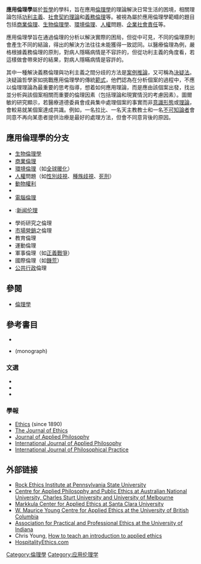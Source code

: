 {{伦理学}}
'''應用倫理學'''屬於[[哲學|哲學]]的學科，旨在應用[[倫理學|倫理學]]的理論解決日常生活的困境，相關理論包括[[功利主義|功利主義]]、[[社會契約理論|社會契約理論]]和[[義務倫理|義務倫理]]等。被視為屬於應用倫理學範疇的題目包括[[商業倫理|商業倫理]]、[[生物倫理學|生物倫理學]]、[[環境倫理|環境倫理]]、[[人權|人權]]問題、[[企業社會責任|企業社會責任]]等。

應用倫理學旨在通過倫理的分析以解決實際的困局，但從中可見，不同的倫理原則會產生不同的結論，得出的解決方法往往未能獲得一致認同。以醫療倫理為例，嚴格根據義務倫理的原則，對病人隱瞞病情是不容許的，但從功利主義的角度看，若這樣做會帶來好的結果，對病人隱瞞病情是容許的。

其中一種解決義務倫理與功利主義之間分歧的方法是[[案例推論|案例推論]]，又可稱為[[決疑法|決疑法]]。決疑論哲學家如{{le|蒂芬·圖爾敏|Stephen Toulmin}}挑戰應用倫理學的傳統[[範式|範式]]，他們認為在分析個案的過程中，不應以倫理理論為最重要的思考指導，想着如何應用理論，而是應由該個案出發，找出並分析與該個案相關而重要的倫理因素（包括理論和現實情況的考慮因素）。圖爾敏的研究顯示，若醫療道德委員會成員集中處理個案的事實而非[[意識形態|意識形態]]或[[理論|理論]]，會較易就某個案達成共識。例如，一名拉比、一名天主教教士和一名[[不可知論|不可知論者]]會同意不再向某患者提供治療是最好的處理方法，但會不同意背後的原因。

==應用倫理學的分支==

* [[生物倫理學|生物倫理學]]
* [[商業倫理|商業倫理]]
* [[環境倫理|環境倫理]]（如[[全球暖化|全球暖化]]）
* [[人權|人權]]問題（如[[性別歧視|性別歧視]]、[[種族歧視|種族歧視]]、[[死刑|死刑]]）
* [[動物權利|動物權利]]
* {{le|法律倫理|Legal ethics}}
* [[電腦倫理|電腦倫理]]
* {{le|傳媒倫理|Media ethics}}:[[新闻伦理|新闻伦理]]
* 學術研究之倫理
* [[市場營銷|市場營銷]]之倫理
* 教育倫理
* 運動倫理
* 軍事倫理（如[[正義戰爭|正義戰爭]]）
* 國際倫理（如[[營養不良|饑荒]]）
* [[公共行政|公共行政]]倫理

==參閱==
*[[倫理學|倫理學]]

==參考書目==
<!--
Useful templates
{{cite book | first= | last= | year= | title= | chapter= | editor= | others= | pages= | publisher= | id= | url= | authorlink= }}
{{Journal reference | Author= | Title= (required) | Journal= | Year= | Volume= | Issue= | Pages= – | URL= }} 
{{News reference  |firstname=  |lastname=  |pages=  |title=  |date=  |org=  |url= }}
-->
* {{cite book | first=R.F. | last=Chadwick | year=1997 | title=Encyclopedia of Applied Ethics | chapter= | editor= | others= | pages= | location=London | publisher=Academic Press | id=ISBN 0-12-227065-7  | url= | authorlink= }}
* {{cite book | first=Peter | last=Singer | year=1993 | title=[[Practical_Ethics|Practical Ethics]] | chapter= | editor= | others= | pages= | publisher=Cambridge University Press| id=ISBN 0-521-43971-X | url= | authorlink= }} (monograph)

===文選===
* {{cite book | first=Hugh | last=LaFollette | year=2002 | title=Ethics in Practice (2nd Edition) | chapter= | editor= | others= | pages= | publisher=Blackwell Publishing| id=ISBN 0-631-22834-9 | url= | authorlink= }}
* {{cite book | first=Peter | last=Singer | year=1986 | title=Applied Ethics | chapter= | editor= | others= | pages= | publisher=Oxford University Press| id=ISBN 0-19-875067-6 | url= | authorlink= }} 
* {{cite book | first=R.G. | last=Frey | year=2004 | title=A Companion to Applied Ethics | chapter= | editor= | others= | pages= | publisher=Blackwell | id=ISBN 1-4051-3345-7 | url= | authorlink= }}

===學報===

* [http://www.journals.uchicago.edu/ET/home.html Ethics] {{Wayback|url=http://www.journals.uchicago.edu/ET/home.html |date=20071114054033 }} (since 1890)
* [http://www.kluweronline.com/issn/1382-4554/contents The Journal of Ethics]{{Dead link}}
* [https://web.archive.org/web/20120923132328/http://www.blackwellpublishing.com/journal.asp?ref=0264-3758 Journal of Applied Philosophy]
* [https://web.archive.org/web/20080509061335/http://www.pdcnet.org/ijap.html International Journal of Applied Philosophy]
* [https://web.archive.org/web/20060207142904/http://www.aspcp.org/ijpp/html/contents.html International Journal of Philosophical Practice]

==外部链接==

* [http://rockethics.psu.edu/ Rock Ethics Institute at Pennsylvania State University] {{Wayback|url=http://rockethics.psu.edu/ |date=20210301172829 }}
* [https://web.archive.org/web/20180802193151/http://www.cappe.edu.au/ Centre for Applied Philosophy and Public Ethics at Australian National University, Charles Sturt University and University of Melbourne]
* [http://www.scu.edu/ethics Markkula Center for Applied Ethics at Santa Clara University] {{Wayback|url=http://www.scu.edu/ethics |date=20210306223815 }}
* [http://www.ethics.ubc.ca W. Maurice Young Centre for Applied Ethics at the University of British Columbia] {{Wayback|url=http://www.ethics.ubc.ca/ |date=20210305050338 }}
* [http://www.indiana.edu/~appe Association for Practical and Professional Ethics at the University of Indiana] {{Wayback|url=http://www.indiana.edu/~appe |date=20121101124229 }}
* Chris Young, [http://www.chrisyoung.net/writings/how-to-teach-intro-to-applied-ethics.html How to teach an introduction to applied ethics] {{Wayback|url=http://www.chrisyoung.net/writings/how-to-teach-intro-to-applied-ethics.html |date=20090210112009 }}
* [http://www.hospitalityethics.com HospitalityEthics.com ] {{Wayback|url=http://www.hospitalityethics.com/ |date=20161021120453 }}

{{Ethics}}
[[Category:倫理學|Category:倫理學]]
[[Category:应用伦理学|Category:应用伦理学]]